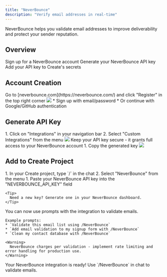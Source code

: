 ```yaml
---
title: "NeverBounce"
description: "Verify email addresses in real-time"
---
```


NeverBounce helps you validate email addresses to improve deliverability and protect your sender reputation.

## Overview

<CardGroup cols={2}>
  <Card title="Create Account" icon="user">
    Sign up for a NeverBounce account
  </Card>
  <Card title="Get API Key" icon="key">
    Generate your NeverBounce API key
  </Card>
  <Card title="Copy into Create" icon="plug">
    Add your API key to Create's secrets
  </Card>
</CardGroup>

## Account Creation

<Steps>
  <Step title="Visit NeverBounce Website">
    Go to [neverbounce.com](https://neverbounce.com/) and click "Register" in the top right corner
    <img src="/images/neverbounce/neverbounce-website.png" style={{ borderRadius: '0.5rem' }} />
  </Step>

  <Step title="Choose Signup Method">
    * Sign up with email/password
    * Or continue with Google/GitHub authentication
  </Step>
</Steps>

## Generate API Key

<Steps>
  <Step title="Access API Settings">
    1. Click on "Integrations" in your navigation bar
    2. Select "Custom Integrations" from the menu
    <img src="/images/neverbounce/neverbounce-app-create.png" style={{ borderRadius: '0.5rem' }} />
    <Warning>
      Keep your API key secure - it grants full access to your NeverBounce account
    </Warning>
  </Step>

  <Step title="Create New API Key">
    1. Copy the generated key
    <img src="/images/neverbounce/neverbounce-apigen.png" style={{ borderRadius: '0.5rem' }} />
  </Step>
</Steps>

## Add to Create Project

<Steps>
  <Step title="Add the integration">
    1. In your Create project, type `/` in the chat 
    2. Select "NeverBounce" from the menu
  </Step>

  <Step title="Add your API key">
    1. Paste your NeverBounce API key into the "NEVERBOUNCE_API_KEY" field
    
    <Tip>
      Need a new key? Generate one in your NeverBounce dashboard.
    </Tip>
  </Step>

  <Step title="Start using it">
    You can now use prompts with the integration to validate emails.

    Example prompts:
    * `Validate this email list using /NeverBounce`
    * `Add email validation to my signup form with /NeverBounce`
    * `Clean my contact database with /NeverBounce`

    <Warning>
      NeverBounce charges per validation - implement rate limiting and error handling for production use.
    </Warning>
  </Step>
</Steps>

<Note type="success">
  Your NeverBounce integration is ready! Use `/NeverBounce` in chat to validate emails.
</Note>
